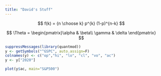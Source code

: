 ```yaml
---
title: "David's Stuff"
---
```



$$
   f(k) = {n \choose k} p^{k} (1-p)^{n-k}
$$

$$
\Theta = \begin{pmatrix}\alpha & \beta\\
\gamma & \delta
\end{pmatrix}
$$

```r
suppressMessages(library(quantmod))
y <- getSymbols("^GSPC", auto.assign=F)
colnames(y) <- c("op","hi", "lo", "cl", "vo", "ac")
y <- y["2020"]
```
```r
plot(y$ac, main="S&P500")
```

